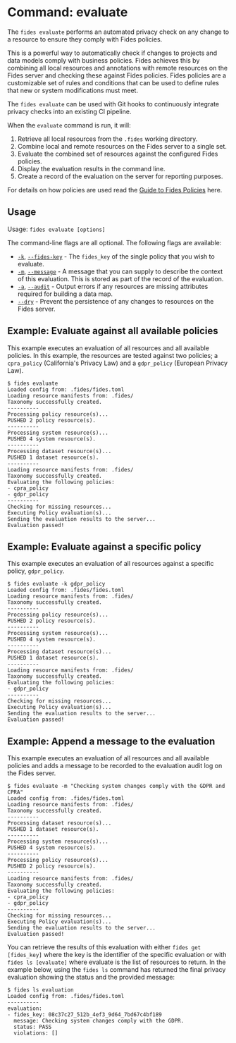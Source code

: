 
# Command: evaluate

The ```fides evaluate``` performs an automated privacy check on any change to a resource to ensure they comply with Fides policies.

This is a powerful way to automatically check if changes to projects and data models comply with business policies. Fides achieves this by combining all local resources and annotations with remote resources on the Fides server and checking these against Fides policies. Fides policies are a customizable set of rules and conditions that can be used to define rules that new or system modifications must meet.

The ```fides evaluate``` can be used with Git hooks to continuously integrate privacy checks into an existing CI pipeline. 

When the ```evaluate``` command is run, it will:

1. Retrieve all local resources from the ```.fides``` working directory.
2. Combine local and remote resources on the Fides server to a single set.
3. Evaluate the combined set of resources against the configured Fides policies.
4. Display the evaluation results in the command line.
5. Create a record of the evaluation on the server for reporting purposes.

For details on how policies are used read the [Guide to Fides Policies](/docs/dev-docs/configuration/policies/request-policies) here.

## Usage
Usage: ```fides evaluate [options]```

The command-line flags are all optional. The following flags are available:

* <span class="nx-absolute -nx-mt-20" id="k"></span>[```-k```](#k), [```--fides-key```](#k) - The ```fides_key``` of the single policy that you wish to evaluate.
* <span class="nx-absolute -nx-mt-20" id="m"></span>[```-m```](#m), [```--message```](#m) - A message that you can supply to describe the context of this evaluation. This is stored as part of the record of the evaluation.
* <span class="nx-absolute -nx-mt-20" id="a"></span>[```-a```](#a), [```--audit```](#a) - Output errors if any resources are missing attributes required for building a data map.
* <span class="nx-absolute -nx-mt-20" id="dry"></span>[```--dry```](#dry) - Prevent the persistence of any changes to resources on the Fides server.



## Example: Evaluate against all available policies
This example executes an evaluation of all resources and all available policies. In this example, the resources are tested against two policies; a ```cpra_policy``` (California's Privacy Law) and a ```gdpr_policy``` (European Privacy Law). 

```console
$ fides evaluate
Loaded config from: .fides/fides.toml
Loading resource manifests from: .fides/
Taxonomy successfully created.
----------
Processing policy resource(s)...
PUSHED 2 policy resource(s).
----------
Processing system resource(s)...
PUSHED 4 system resource(s).
----------
Processing dataset resource(s)...
PUSHED 1 dataset resource(s).
----------
Loading resource manifests from: .fides/
Taxonomy successfully created.
Evaluating the following policies:
- cpra_policy
- gdpr_policy
----------
Checking for missing resources...
Executing Policy evaluation(s)...
Sending the evaluation results to the server...
Evaluation passed!
```

## Example: Evaluate against a specific policy
This example executes an evaluation of all resources against a specific policy, ```gdpr_policy```.

```console
$ fides evaluate -k gdpr_policy
Loaded config from: .fides/fides.toml
Loading resource manifests from: .fides/
Taxonomy successfully created.
----------
Processing policy resource(s)...
PUSHED 2 policy resource(s).
----------
Processing system resource(s)...
PUSHED 4 system resource(s).
----------
Processing dataset resource(s)...
PUSHED 1 dataset resource(s).
----------
Loading resource manifests from: .fides/
Taxonomy successfully created.
Evaluating the following policies:
- gdpr_policy
----------
Checking for missing resources...
Executing Policy evaluation(s)...
Sending the evaluation results to the server...
Evaluation passed!
```

## Example: Append a message to the evaluation
This example executes an evaluation of all resources and all available policies and adds a message to be recorded to the evaluation audit log on the Fides server.

```console
$ fides evaluate -m "Checking system changes comply with the GDPR and CPRA"
Loaded config from: .fides/fides.toml
Loading resource manifests from: .fides/
Taxonomy successfully created.
----------
Processing dataset resource(s)...
PUSHED 1 dataset resource(s).
----------
Processing system resource(s)...
PUSHED 4 system resource(s).
----------
Processing policy resource(s)...
PUSHED 2 policy resource(s).
----------
Loading resource manifests from: .fides/
Taxonomy successfully created.
Evaluating the following policies:
- cpra_policy
- gdpr_policy
----------
Checking for missing resources...
Executing Policy evaluation(s)...
Sending the evaluation results to the server...
Evaluation passed!
```

You can retrieve the results of this evaluation with either ```fides get [fides_key]``` where the key is the identifier of the specific evaluation or with ```fides ls [evaluate]``` where evaluate is the list of resources to return.
In the example below, using the ```fides ls``` command has returned the final privacy evaluation showing the status and the provided message:

```console
$ fides ls evaluation
Loaded config from: .fides/fides.toml
----------
evaluation:
- fides_key: 08c37c27_512b_4ef3_9d64_7bd67c4bf189
  message: Checking system changes comply with the GDPR.
  status: PASS
  violations: []
  ```